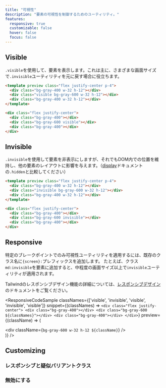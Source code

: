```yaml
---
title: "可視性"
description: "要素の可視性を制御するためのユーティリティ。"
features:
  responsive: true
  customizable: false
  hover: false
  focus: false
---
```




## Visible

`.visible`を使用して、要素を表示します。これは主に、さまざまな画面サイズで`.invisible`ユーティリティを元に戻す場合に役立ちます。

```html
<template preview class="flex justify-center p-4">
  <div class="bg-gray-400 w-32 h-12"></div>
  <div class="visible bg-gray-600 w-32 h-12"></div>
  <div class="bg-gray-400 w-32 h-12"></div>
</template>

<div class="flex justify-center">
  <div class="bg-gray-400"></div>
  <div class="bg-gray-600 visible"></div>
  <div class="bg-gray-400"></div>
</div>
```

## Invisible

`.invisible`を使用して要素を非表示にしますが、それでもDOM内での位置を維持し、他の要素のレイアウトに影響を与えます。（[display](/docs/display#hidden)ドキュメントの`.hidden`と比較してください）

```html
<template preview class="flex justify-center p-4">
  <div class="bg-gray-400 w-32 h-12"></div>
  <div class="invisible bg-gray-600 w-32 h-12"></div>
  <div class="bg-gray-400 w-32 h-12"></div>
</template>

<div class="flex justify-center">
  <div class="bg-gray-400"></div>
  <div class="bg-gray-600 invisible"></div>
  <div class="bg-gray-400"></div>
</div>
```

## Responsive

特定のブレークポイントでのみ可視性ユーティリティを適用するには、既存のクラス名に`{screen}:`プレフィックスを追加します。
たとえば、クラス`md:invisible`を要素に追加すると、中程度の画面サイズ以上で`invisible`ユーティリティが適用されます。

Tailwindのレスポンシブデザイン機能の詳細については、[レスポンシブデザイン](/docs/responsive-design)のドキュメントをご覧ください。

<ResponsiveCodeSample
  classNames={['visible', 'invisible', 'visible', 'invisible', 'visible']}
  snippet={(classNames) => `
    <div class="flex justify-center">
      <div class="bg-gray-400"></div>
      <div class="bg-gray-600 ${classNames}"></div>
      <div class="bg-gray-400"></div>
    </div>
  `}
  preview={(className) => (
    <div className="flex justify-center">
      <div className="bg-gray-400 w-32 h-12" />
      <div className={`bg-gray-600 w-32 h-12 ${className}`} />
      <div className="bg-gray-400 w-32 h-12" />
    </div>
  )}
/>

## Customizing

### レスポンシブと疑似バリアントクラス

<Variants plugin="visibility" />

### 無効にする

<Disabling plugin="visibility" />
